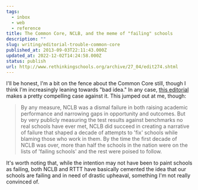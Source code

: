 ```yaml
---
tags:
  - inbox
  - web
  - reference
title: The Common Core, NCLB, and the meme of "failing" schools
description: ""
slug: writing/editorial-trouble-common-core
published_at: 2013-09-03T22:11:43.000Z
updated_at: 2022-12-02T14:24:58.000Z
status: publish
url: http://www.rethinkingschools.org/archive/27_04/edit274.shtml
---
```

I'll be honest, I'm a bit on the fence about the Common Core still, though I think I'm increasingly leaning towards "bad idea." In any case, [this editorial](http://www.rethinkingschools.org/archive/27_04/edit274.shtml) makes a pretty compelling case against it. This jumped out at me, though:

> By any measure, NCLB was a dismal failure in both raising academic performance and narrowing gaps in opportunity and outcomes. But by very publicly measuring the test results against benchmarks no real schools have ever met, NCLB did succeed in creating a narrative of failure that shaped a decade of attempts to 'fix' schools while blaming those who work in them. By the time the first decade of NCLB was over, more than half the schools in the nation were on the lists of 'failing schools' and the rest were poised to follow.

It's worth noting that, while the intention may not have been to paint schools as failing, both NCLB and RTTT have basically cemented the idea that our schools are failing and in need of drastic upheaval, something I'm not really convinced of.
